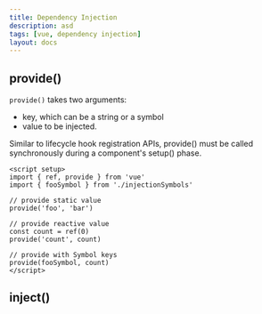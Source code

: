 ```yaml
---
title: Dependency Injection
description: asd
tags: [vue, dependency injection]
layout: docs
---
```


## provide()

`provide()` takes two arguments: 
- key, which can be a string or a symbol
- value to be injected.

Similar to lifecycle hook registration APIs, provide() must be called synchronously during a component's setup() phase.

```vue
<script setup>
import { ref, provide } from 'vue'
import { fooSymbol } from './injectionSymbols'

// provide static value
provide('foo', 'bar')

// provide reactive value
const count = ref(0)
provide('count', count)

// provide with Symbol keys
provide(fooSymbol, count)
</script>
```

## inject()